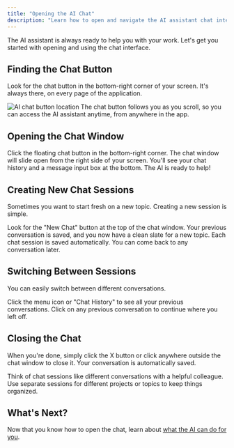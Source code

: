 ```yaml
---
title: "Opening the AI Chat"
description: "Learn how to open and navigate the AI assistant chat interface"
---
```


The AI assistant is always ready to help you with your work. Let's get you started with opening and using the chat interface.

## Finding the Chat Button

Look for the chat button in the bottom-right corner of your screen. It's always there, on every page of the application.

<Frame>
  <img src="/images/ai/chat-button.png" alt="AI chat button location" />
</Frame>

<Tip>
The chat button follows you as you scroll, so you can access the AI assistant anytime, from anywhere in the app.
</Tip>

## Opening the Chat Window

<Steps>
  <Step title="Click the chat button">
    Click the floating chat button in the bottom-right corner. The chat window will slide open from the right side of your screen.
  </Step>

  <Step title="See your chat interface">
    You'll see your chat history and a message input box at the bottom. The AI is ready to help!
  </Step>
</Steps>

## Creating New Chat Sessions

Sometimes you want to start fresh on a new topic. Creating a new session is simple.

<Steps>
  <Step title="Click 'New Chat'">
    Look for the "New Chat" button at the top of the chat window.
  </Step>

  <Step title="Start your conversation">
    Your previous conversation is saved, and you now have a clean slate for a new topic.
  </Step>
</Steps>

<Note>
Each chat session is saved automatically. You can come back to any conversation later.
</Note>

## Switching Between Sessions

You can easily switch between different conversations.

<Steps>
  <Step title="View your sessions">
    Click the menu icon or "Chat History" to see all your previous conversations.
  </Step>

  <Step title="Select a session">
    Click on any previous conversation to continue where you left off.
  </Step>
</Steps>

## Closing the Chat

When you're done, simply click the X button or click anywhere outside the chat window to close it. Your conversation is automatically saved.

<Tip>
Think of chat sessions like different conversations with a helpful colleague. Use separate sessions for different projects or topics to keep things organized.
</Tip>

## What's Next?

Now that you know how to open the chat, learn about [what the AI can do for you](/ai/ai-capabilities).
